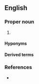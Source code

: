 ==English==

===Proper noun===
{{en-proper noun}}

# {{lb|en|Internet|networking}} {{initialism of|[[hypertext|Hypertext]] [[transfer|Transfer]] [[protocol|Protocol]]|dot=|lang=en}} {{gloss|the protocol used most commonly to transfer [[Web page]]s and accompanying data over the [[Internet]]}}

====Hyponyms====
{{hyp2
|HTTP/2
|HTTPS
|lang=en}}

====Derived terms====
{{der3|
|HTTP-specific
|non-HTTP
|XmlHTTP
|lang=en}}

===References===
* {{pedia}}